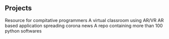 ## Projects

<ProjectCard title="Project-alpha" link="https://www.behance.net/gallery/58937147/Freiheit" bg="linear-gradient(to right, #D4145A 0%, #FBB03B 100%)">
Resource for compitative programmers
</ProjectCard>

<ProjectCard title="Sikhshak" link="https://www.behance.net/gallery/58937147/Freiheit" bg="linear-gradient(to right, #06beb6  0%,  #48b1bf 100%)">
A virtual classroom using AR/VR
</ProjectCard>

<ProjectCard title="Rakshak" link="https://www.behance.net/gallery/58937147/Freiheit" bg="linear-gradient(to right, #cc2b5e 0%, #753a88 100%)">
AR based application spreading corona news
</ProjectCard>

<ProjectCard title="PyBull" link="https://www.behance.net/gallery/58937147/Freiheit" bg="linear-gradient(to right, #56ab2f 0%, #a8e063 100%)">
A repo containing more than 100 python softwares
</ProjectCard>



